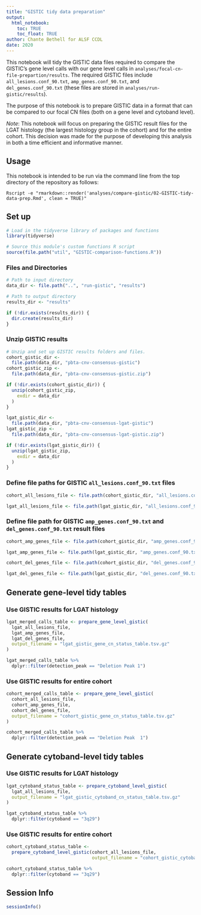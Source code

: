```yaml
---
title: "GISTIC tidy data preparation"
output: 
  html_notebook:
    toc: TRUE
    toc_float: TRUE
author: Chante Bethell for ALSF CCDL
date: 2020
---
```


This notebook will tidy the GISTIC data files required to compare the GISTIC's gene level calls with our gene level calls in `analyses/focal-cn-file-prepartion/results`. The required GISTIC files include `all_lesions.conf_90.txt`, `amp_genes.conf_90.txt`, and `del_genes.conf_90.txt` (these files are stored in `analyses/run-gistic/results`). 

The purpose of this notebook is to prepare GISTIC data in a format that can be compared to our focal CN files (both on a gene level and cytoband level). 

_Note_: This notebook will focus on preparing the GISTIC result files for the LGAT histology (the largest histology group in the cohort) and for the entire cohort. This decision was made for the purpose of developing this analysis in both a time efficient and informative manner.

## Usage

This notebook is intended to be run via the command line from the top directory
of the repository as follows:

```
Rscript -e "rmarkdown::render('analyses/compare-gistic/02-GISTIC-tidy-data-prep.Rmd', clean = TRUE)"
```

## Set up

```r
# Load in the tidyverse library of packages and functions
library(tidyverse)

# Source this module's custom functions R script
source(file.path("util", "GISTIC-comparison-functions.R"))
```

### Files and Directories

```r
# Path to input directory
data_dir <- file.path("..", "run-gistic", "results")

# Path to output directory
results_dir <- "results"

if (!dir.exists(results_dir)) {
  dir.create(results_dir)
}
```

### Unzip GISTIC results

```r
# Unzip and set up GISTIC results folders and files.
cohort_gistic_dir <-
  file.path(data_dir, "pbta-cnv-consensus-gistic")
cohort_gistic_zip <-
  file.path(data_dir, "pbta-cnv-consensus-gistic.zip")

if (!dir.exists(cohort_gistic_dir)) {
  unzip(cohort_gistic_zip,
    exdir = data_dir
  )
}

lgat_gistic_dir <-
  file.path(data_dir, "pbta-cnv-consensus-lgat-gistic")
lgat_gistic_zip <-
  file.path(data_dir, "pbta-cnv-consensus-lgat-gistic.zip")

if (!dir.exists(lgat_gistic_dir)) {
  unzip(lgat_gistic_zip,
    exdir = data_dir
  )
}
```

### Define file paths for GISTIC `all_lesions.conf_90.txt` files

```r
cohort_all_lesions_file <- file.path(cohort_gistic_dir, "all_lesions.conf_90.txt")

lgat_all_lesions_file <- file.path(lgat_gistic_dir, "all_lesions.conf_90.txt")
```

### Define file path for GISTIC `amp_genes.conf_90.txt` and `del_genes.conf_90.txt` result files

```r
cohort_amp_genes_file <- file.path(cohort_gistic_dir, "amp_genes.conf_90.txt")

lgat_amp_genes_file <- file.path(lgat_gistic_dir, "amp_genes.conf_90.txt")

cohort_del_genes_file <- file.path(cohort_gistic_dir, "del_genes.conf_90.txt")

lgat_del_genes_file <- file.path(lgat_gistic_dir, "del_genes.conf_90.txt")
```

## Generate gene-level tidy tables

### Use GISTIC results for LGAT histology

```r
lgat_merged_calls_table <- prepare_gene_level_gistic(
  lgat_all_lesions_file,
  lgat_amp_genes_file,
  lgat_del_genes_file,
  output_filename = "lgat_gistic_gene_cn_status_table.tsv.gz"
)

lgat_merged_calls_table %>%
  dplyr::filter(detection_peak == "Deletion Peak 1")
```

### Use GISTIC results for entire cohort

```r
cohort_merged_calls_table <- prepare_gene_level_gistic(
  cohort_all_lesions_file,
  cohort_amp_genes_file,
  cohort_del_genes_file,
  output_filename = "cohort_gistic_gene_cn_status_table.tsv.gz"
)

cohort_merged_calls_table %>%
  dplyr::filter(detection_peak == "Deletion Peak  1")
```

## Generate cytoband-level tidy tables

### Use GISTIC results for LGAT histology

```r
lgat_cytoband_status_table <- prepare_cytoband_level_gistic(
  lgat_all_lesions_file,
  output_filename = "lgat_gistic_cytoband_cn_status_table.tsv.gz"
)

lgat_cytoband_status_table %>%
  dplyr::filter(cytoband == "3q29")
```

### Use GISTIC results for entire cohort

```r
cohort_cytoband_status_table <-
  prepare_cytoband_level_gistic(cohort_all_lesions_file,
                                output_filename = "cohort_gistic_cytoband_cn_status_table.tsv.gz")

cohort_cytoband_status_table %>%
  dplyr::filter(cytoband == "3q29")
```

## Session Info

```r
sessionInfo()
```

